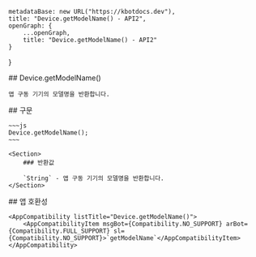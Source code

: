 
    metadataBase: new URL("https://kbotdocs.dev"),
    title: "Device.getModelName() - API2",
    openGraph: {
        ...openGraph,
        title: "Device.getModelName() - API2"
    }
}

<Section>
    ## Device.getModelName()

    앱 구동 기기의 모델명을 반환합니다.
</Section>
<Section>
    ## 구문

    ~~~js
    Device.getModelName();
    ~~~

    <Section>
        ### 반환값

        `String` - 앱 구동 기기의 모델명을 반환합니다.
    </Section>
</Section>
<Section>
    ## 앱 호환성

    <AppCompatibility listTitle="Device.getModelName()">
        <AppCompatibilityItem msgBot={Compatibility.NO_SUPPORT} arBot={Compatibility.FULL_SUPPORT} sl={Compatibility.NO_SUPPORT}>`getModelName`</AppCompatibilityItem>
    </AppCompatibility>
</Section>